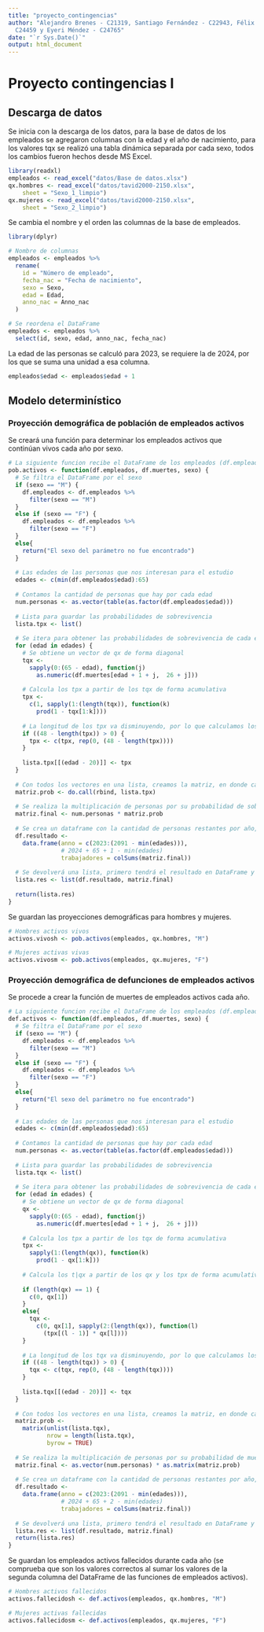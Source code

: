 ```yaml
---
title: "proyecto_contingencias"
author: "Alejandro Brenes - C21319, Santiago Fernández - C22943, Félix Madrigal -
  C24459 y Eyeri Méndez - C24765"
date: "`r Sys.Date()`"
output: html_document
---
```


# Proyecto contingencias I

## Descarga de datos

Se inicia con la descarga de los datos, para la base de datos de los empleados se agregaron columnas con la edad y el año de nacimiento, para los valores tqx se realizó una tabla dinámica separada por cada sexo, todos los cambios fueron hechos desde MS Excel.

```r
library(readxl)
empleados <- read_excel("datos/Base de datos.xlsx")
qx.hombres <- read_excel("datos/tavid2000-2150.xlsx", 
    sheet = "Sexo_1_limpio")
qx.mujeres <- read_excel("datos/tavid2000-2150.xlsx", 
    sheet = "Sexo_2_limpio")
```

Se cambia el nombre y el orden las columnas de la base de empleados.

```r
library(dplyr)

# Nombre de columnas
empleados <- empleados %>% 
  rename(
    id = "Número de empleado",
    fecha_nac = "Fecha de nacimiento",
    sexo = Sexo,
    edad = Edad,
    anno_nac = Anno_nac
  )

# Se reordena el DataFrame
empleados <- empleados %>% 
  select(id, sexo, edad, anno_nac, fecha_nac)
```

La edad de las personas se calculó para 2023, se requiere la de 2024, por los que se suma una unidad a esa columna.

```r
empleados$edad <- empleados$edad + 1
```

## Modelo determinístico

### Proyección demográfica de población de empleados activos

Se creará una función para determinar los empleados activos que continúan vivos cada año por sexo.

```r
# La siguiente funcion recibe el DataFrame de los empleados (df.empleados), el DataFrame de probabilidades de muertes por sexo (df.muertes) y el sexo a calcular su proyección (sexo). Es importante que el sexo coincida con el sexo de las probabilidades de muerte, de lo contrario, podría conducir a errores en el cálculo. Se devuelve una lista con: un DataFrame con la población activa que sigue viva por cada año y la matriz de sobrevivientes por edad
pob.activos <- function(df.empleados, df.muertes, sexo) {
  # Se filtra el DataFrame por el sexo
  if (sexo == "M") {
    df.empleados <- df.empleados %>%
      filter(sexo == "M")
  }
  else if (sexo == "F") {
    df.empleados <- df.empleados %>%
      filter(sexo == "F")
  }
  else{
    return("El sexo del parámetro no fue encontrado")
  }
  
  # Las edades de las personas que nos interesan para el estudio
  edades <- c(min(df.empleados$edad):65)
  
  # Contamos la cantidad de personas que hay por cada edad
  num.personas <- as.vector(table(as.factor(df.empleados$edad)))
  
  # Lista para guardar las probabilidades de sobrevivencia
  lista.tpx <- list()
  
  # Se itera para obtener las probabilidades de sobrevivencia de cada edad
  for (edad in edades) {
    # Se obtiene un vector de qx de forma diagonal
    tqx <-
      sapply(0:(65 - edad), function(j)
        as.numeric(df.muertes[edad + 1 + j,  26 + j]))
    
    # Calcula los tpx a partir de los tqx de forma acumulativa
    tpx <-
      c(1, sapply(1:(length(tqx)), function(k)
        prod(1 - tqx[1:k])))
    
    # La longitud de los tpx va disminuyendo, por lo que calculamos los 0 necesarios para formar una matriz posteriormente
    if ((48 - length(tpx)) > 0) {
      tpx <- c(tpx, rep(0, (48 - length(tpx))))
    }
    
    lista.tpx[[(edad - 20)]] <- tpx
  }
  
  # Con todos los vectores en una lista, creamos la matriz, en donde cada fila es la probabilidad de sobrevivencia de una persona de edad x
  matriz.prob <- do.call(rbind, lista.tpx)
  
  # Se realiza la multiplicación de personas por su probabilidad de sobrevivencia
  matriz.final <- num.personas * matriz.prob
  
  # Se crea un dataframe con la cantidad de personas restantes por año, para esto se sumarán las columnas de la matriz anterior
  df.resultado <-
    data.frame(anno = c(2023:(2091 - min(edades))),
               # 2024 + 65 + 1 - min(edades)
               trabajadores = colSums(matriz.final))
  
  # Se devolverá una lista, primero tendrá el resultado en DataFrame y posteriormente tendrá la matriz que indica cuántas personas se pensionarion cada año
  lista.res <- list(df.resultado, matriz.final)
  
  return(lista.res)
}
```

Se guardan las proyecciones demográficas para hombres y mujeres.

```r
# Hombres activos vivos
activos.vivosh <- pob.activos(empleados, qx.hombres, "M")

# Mujeres activas vivas
activos.vivosm <- pob.activos(empleados, qx.mujeres, "F")
```

### Proyección demográfica de defunciones de empleados activos

Se procede a crear la función de muertes de empleados activos cada año.

```r
# La siguiente funcion recibe el DataFrame de los empleados (df.empleados), el DataFrame de probabilidades de muertes por sexo (df.muertes) y el sexo a calcular su proyección (sexo). Es importante que el sexo coincida con el sexo de las probabilidades de muerte, de lo contrario, podría conducir a errores en el cálculo. Se devuelve una lista con: un DataFrame con los fallecidos por cada año y la matriz de fallecidos por edad
def.activos <- function(df.empleados, df.muertes, sexo) {
  # Se filtra el DataFrame por el sexo
  if (sexo == "M") {
    df.empleados <- df.empleados %>%
      filter(sexo == "M")
  }
  else if (sexo == "F") {
    df.empleados <- df.empleados %>%
      filter(sexo == "F")
  }
  else{
    return("El sexo del parámetro no fue encontrado")
  }
  
  # Las edades de las personas que nos interesan para el estudio
  edades <- c(min(df.empleados$edad):65)
  
  # Contamos la cantidad de personas que hay por cada edad
  num.personas <- as.vector(table(as.factor(df.empleados$edad)))
  
  # Lista para guardar las probabilidades de sobrevivencia
  lista.tqx <- list()
  
  # Se itera para obtener las probabilidades de sobrevivencia de cada edad
  for (edad in edades) {
    # Se obtiene un vector de qx de forma diagonal
    qx <-
      sapply(0:(65 - edad), function(j)
        as.numeric(df.muertes[edad + 1 + j,  26 + j]))
    
    # Calcula los tpx a partir de los tqx de forma acumulativa
    tpx <-
      sapply(1:(length(qx)), function(k)
        prod(1 - qx[1:k]))
    
    # Calcula los t|qx a partir de los qx y los tpx de forma acumulativa
    
    if (length(qx) == 1) {
      c(0, qx[1])
    }
    else{
      tqx <-
        c(0, qx[1], sapply(2:(length(qx)), function(l)
          (tpx[(l - 1)] * qx[l])))
    }
    
    # La longitud de los tqx va disminuyendo, por lo que calculamos los 0 necesarios para formar una matriz posteriormente
    if ((48 - length(tqx)) > 0) {
      tqx <- c(tqx, rep(0, (48 - length(tqx))))
    }
    
    lista.tqx[[(edad - 20)]] <- tqx
  }
  
  # Con todos los vectores en una lista, creamos la matriz, en donde cada fila es la probabilidad de sobrevivencia de una persona de edad x
  matriz.prob <-
    matrix(unlist(lista.tqx),
           nrow = length(lista.tqx),
           byrow = TRUE)
  
  # Se realiza la multiplicación de personas por su probabilidad de muerte
  matriz.final <- as.vector(num.personas) * as.matrix(matriz.prob)
  
  # Se crea un dataframe con la cantidad de personas restantes por año, para esto se sumarán las columnas de la matriz anterior
  df.resultado <-
    data.frame(anno = c(2023:(2091 - min(edades))),
               # 2024 + 65 + 2 - min(edades)
               trabajadores = colSums(matriz.final))
  
  # Se devolverá una lista, primero tendrá el resultado en DataFrame y posteriormente tendrá la matriz que indica cuántas personas se pensionarion cada año
  lista.res <- list(df.resultado, matriz.final)
  return(lista.res)
}
```

Se guardan los empleados activos fallecidos durante cada año (se comprueba que son los valores correctos al sumar los valores de la segunda columna del DataFrame de las funciones de empleados activos).

```r
# Hombres activos fallecidos
activos.fallecidosh <- def.activos(empleados, qx.hombres, "M")

# Mujeres activas fallecidas
activos.fallecidosm <- def.activos(empleados, qx.mujeres, "F")
```
